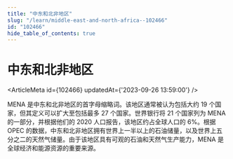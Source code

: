 ```yaml
---
title: "中东和北非地区"
slug: "/learn/middle-east-and-north-africa--102466"
id: "102466"
hide_table_of_contents: true
---
```



# 中东和北非地区

<ArticleMeta id={102466} updatedAt={'2023-09-26 13:59:00'} />
<div className='border-solid border-b border-t-0 my-4 border-[var(--ifm-color-gray-300)]' />

MENA 是中东和北非地区的首字母缩略词。该地区通常被认为包括大约 19 个国家，但其定义可以扩大至包括最多 27 个国家。世界银行将 21 个国家列为 MENA 的一部分，并根据他们的 2020 人口报告，该地区约占全球人口的 6%。根据 OPEC 的数据，中东和北非地区拥有世界上一半以上的石油储量，以及世界上五分之二的天然气储量。由于该地区具有可观的石油和天然气生产能力，MENA 是全球经济和能源资源的重要来源。
